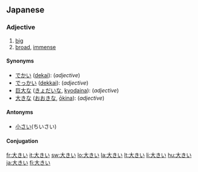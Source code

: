 ==Japanese==
{{ja-kanjitab|大}}
{{ja-see-also|大きな}}

===Adjective===
{{ja-adj|kk|decl=i|hira=おおきい|rom=ōkii}}

# [[big]]
# [[broad]], [[immense]]

====Synonyms====
* [[でかい]] ([[dekai]]): (''adjective'')
* [[でっかい]] ([[dekkai]]): (''adjective'')
* [[巨大な]] ([[きょだいな]], [[kyodaina]]): (''adjective'')
* [[大きな]] ([[おおきな]], [[ōkina]]): (''adjective'')

====Antonyms====
* [[小さい]](ちいさい)

====Conjugation====
{{ja-i|大き|おおき|ōki}}

[[fr:大きい]]
[[it:大きい]]
[[sw:大きい]]
[[lo:大きい]]
[[la:大きい]]
[[lt:大きい]]
[[li:大きい]]
[[hu:大きい]]
[[ja:大きい]]
[[fi:大きい]]